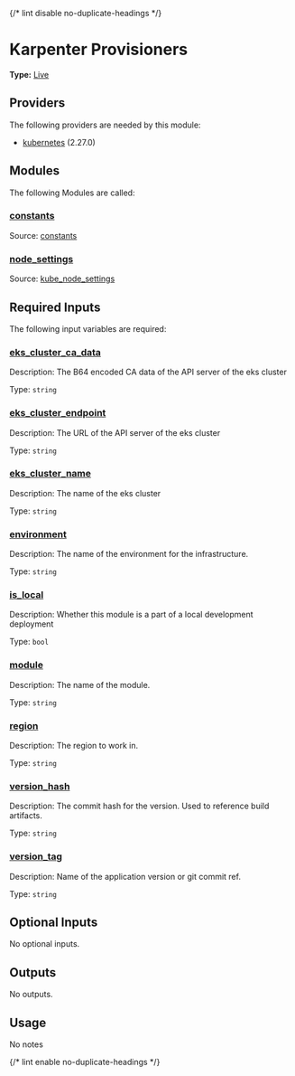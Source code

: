 {/* lint disable no-duplicate-headings */}

# Karpenter Provisioners

**Type:** [Live](./overview)

## Providers

The following providers are needed by this module:

-  [kubernetes](https://registry.terraform.io/providers/hashicorp/kubernetes/2.27.0/docs) (2.27.0)

## Modules

The following Modules are called:

### <a name="module_constants"></a> [constants](#module\_constants)

Source: [constants](./constants)


### <a name="module_node_settings"></a> [node\_settings](#module\_node\_settings)

Source: [kube_node_settings](./kube_node_settings)


## Required Inputs

The following input variables are required:

### <a name="input_eks_cluster_ca_data"></a> [eks\_cluster\_ca\_data](#input\_eks\_cluster\_ca\_data)

Description: The B64 encoded CA data of the API server of the eks cluster

Type: `string`

### <a name="input_eks_cluster_endpoint"></a> [eks\_cluster\_endpoint](#input\_eks\_cluster\_endpoint)

Description: The URL of the API server of the eks cluster

Type: `string`

### <a name="input_eks_cluster_name"></a> [eks\_cluster\_name](#input\_eks\_cluster\_name)

Description: The name of the eks cluster

Type: `string`

### <a name="input_environment"></a> [environment](#input\_environment)

Description: The name of the environment for the infrastructure.

Type: `string`

### <a name="input_is_local"></a> [is\_local](#input\_is\_local)

Description: Whether this module is a part of a local development deployment

Type: `bool`

### <a name="input_module"></a> [module](#input\_module)

Description: The name of the module.

Type: `string`

### <a name="input_region"></a> [region](#input\_region)

Description: The region to work in.

Type: `string`

### <a name="input_version_hash"></a> [version\_hash](#input\_version\_hash)

Description: The commit hash for the version. Used to reference build artifacts.

Type: `string`

### <a name="input_version_tag"></a> [version\_tag](#input\_version\_tag)

Description: Name of the application version or git commit ref.

Type: `string`

## Optional Inputs

No optional inputs.

## Outputs

No outputs.

## Usage

No notes

{/* lint enable no-duplicate-headings */}
